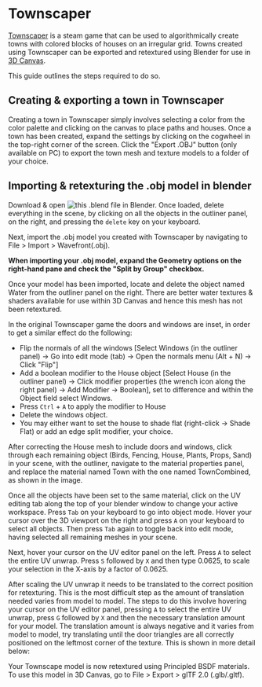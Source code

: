 # Townscaper

[Townscaper](https://store.steampowered.com/app/1291340/Townscaper/) is
a steam game that can be used to algorithmically create towns with
colored blocks of houses on an irregular grid. Towns created using
Townscaper can be exported and retextured using Blender for use in [3D
Canvas]().

This guide outlines the steps required to do so.

## Creating & exporting a town in Townscaper

Creating a town in Townscaper simply involves selecting a color from the
color palette and clicking on the canvas to place paths and houses. Once
a town has been created, expand the settings by clicking on the cogwheel
in the top-right corner of the screen. Click the "Export .OBJ" button
(only available on PC) to export the town mesh and texture models to a
folder of your choice.

## Importing & retexturing the .obj model in blender

Download & open ![this .blend file]() in
Blender. Once loaded, delete everything in the scene, by clicking on all
the objects in the outliner panel, on the right, and pressing the
`delete` key on your keyboard.

Next, import the .obj model you created with Townscaper by navigating to
File \> Import \> Wavefront(.obj).

**When importing your .obj model, expand the Geometry options on the
right-hand pane and check the "Split by Group" checkbox.**

Once your model has been imported, locate and delete the object named
Water from the outliner panel on the right. There are better water
textures & shaders available for use within 3D Canvas and hence this
mesh has not been retextured.

In the original Townscaper game the doors and windows are inset, in
order to get a similar effect do the following:

  - Flip the normals of all the windows \[Select Windows (in the
    outliner panel) -\> Go into edit mode (tab) -\> Open the normals
    menu (Alt + N) -\> Click "Flip"\]
  - Add a boolean modifier to the House object \[Select House (in the
    outliner panel) -\> Click modifier properties (the wrench
    icon along the right panel) -\> Add Modifier -\> Boolean\], set to
    difference and within the Object field select Windows.
  - Press `Ctrl` + `A` to apply the modifier to House
  - Delete the windows object.
  - You may either want to set the house to shade flat (right-click -\>
    Shade Flat) or add an edge split modifier, your choice.


After correcting the House mesh to include doors and windows, click
through each remaining object (Birds, Fencing, House, Plants, Props,
Sand) in your scene, with the outliner, navigate to the material
properties panel, and replace the material named Town with the one named
TownCombined, as shown in the image.

Once all the objects have been set to the same material, click on the UV
editing tab along the top of your blender window to change your active
workspace. Press `Tab` on your keyboard to go into object mode. Hover
your cursor over the 3D viewport on the right and press `A` on your
keyboard to select all objects. Then press `Tab` again to toggle back
into edit mode, having selected all remaining meshes in your scene.

Next, hover your cursor on the UV editor panel on the left. Press `A` to
select the entire UV unwrap. Press `S` followed by `X` and then type
0.0625, to scale your selection in the X-axis by a factor of 0.0625.

After scaling the UV unwrap it needs to be translated to the correct
position for retexturing. This is the most difficult step as the amount
of translation needed varies from model to model. The steps to do this
involve hovering your cursor on the UV editor panel, pressing `A` to
select the entire UV unwrap, press `G` followed by `X` and then the
necessary translation amount for your model. The translation amount is
always negative and it varies from model to model, try translating until
the door triangles are all correctly positioned on the leftmost corner
of the texture. This is shown in more detail below:


Your Townscape model is now retextured using Principled BSDF materials.
To use this model in 3D Canvas, go to File \> Export \> glTF 2.0
(.glb/.gltf).
